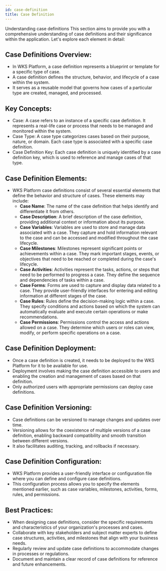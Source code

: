 ```yaml
---
id: case-definition
title: Case Definition
---
```


Understanding case definitions
This section aims to provide you with a comprehensive understanding of case definitions and their significance within the application. Let's explore each element in detail:
## Case Definitions Overview:
- In WKS Platform, a case definition represents a blueprint or template for a specific type of case.
- A case definition defines the structure, behavior, and lifecycle of a case within the system.
- It serves as a reusable model that governs how cases of a particular type are created, managed, and processed.
## Key Concepts:
- Case: A case refers to an instance of a specific case definition. It represents a real-life case or process that needs to be managed and monitored within the system.
- Case Type: A case type categorizes cases based on their purpose, nature, or domain. Each case type is associated with a specific case definition.
- Case Definition Key: Each case definition is uniquely identified by a case definition key, which is used to reference and manage cases of that type.
## Case Definition Elements:
- WKS Platform case definitions consist of several essential elements that define the behavior and structure of cases. These elements may include:
    - **Case Name**: The name of the case definition that helps identify and differentiate it from others.
    - **Case Description**: A brief description of the case definition, providing additional context or information about its purpose.
    - **Case Variables**: Variables are used to store and manage data associated with a case. They capture and hold information relevant to the case and can be accessed and modified throughout the case lifecycle.
    - **Case Milestones**: Milestones represent significant points or achievements within a case. They mark important stages, events, or objectives that need to be reached or completed during the case's lifecycle.
    - **Case Activities**: Activities represent the tasks, actions, or steps that need to be performed to progress a case. They define the sequence and dependencies of tasks within a case.
    - **Case Forms**: Forms are used to capture and display data related to a case. They provide user-friendly interfaces for entering and editing information at different stages of the case.
    - **Case Rules**: Rules define the decision-making logic within a case. They specify conditions and actions based on which the system can automatically evaluate and execute certain operations or make recommendations.
    - **Case Permissions**: Permissions control the access and actions allowed on a case. They determine which users or roles can view, modify, or perform specific operations on a case.
## Case Definition Deployment:
- Once a case definition is created, it needs to be deployed to the WKS Platform for it to be available for use.
- Deployment involves making the case definition accessible to users and enabling the creation and management of cases based on that definition.
- Only authorized users with appropriate permissions can deploy case definitions.
## Case Definition Versioning:
- Case definitions can be versioned to manage changes and updates over time.
- Versioning allows for the coexistence of multiple versions of a case definition, enabling backward compatibility and smooth transition between different versions.
- It also facilitates auditing, tracking, and rollbacks if necessary.
## Case Definition Configuration:
- WKS Platform provides a user-friendly interface or configuration file where you can define and configure case definitions.
- This configuration process allows you to specify the elements mentioned earlier, such as case variables, milestones, activities, forms, rules, and permissions.
## Best Practices:
- When designing case definitions, consider the specific requirements and characteristics of your organization's processes and cases.
- Collaborate with key stakeholders and subject matter experts to define case structures, activities, and milestones that align with your business needs.
- Regularly review and update case definitions to accommodate changes in processes or regulations.
- Document and maintain a clear record of case definitions for reference and future enhancements.